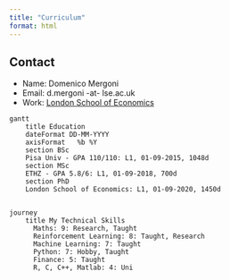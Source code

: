 ```yaml
---
title: "Curriculum"
format: html
---
```


::: column-margin
::: callout-note
## Contact

-   Name: Domenico Mergoni
-   Email: d.mergoni -at- lse.ac.uk
-   Work: [London School of Economics](https://www.lse.ac.uk/mathematics)
:::
:::

```mermaid
gantt
    title Education
    dateFormat DD-MM-YYYY
    axisFormat   %b %Y
    section BSc
    Pisa Univ - GPA 110/110: L1, 01-09-2015, 1048d
    section MSc
    ETHZ - GPA 5.8/6: L1, 01-09-2018, 700d
    section PhD
    London School of Economics: L1, 01-09-2020, 1450d
    
```


```mermaid
journey
    title My Technical Skills
      Maths: 9: Research, Taught
      Reinforcement Learning: 8: Taught, Research
      Machine Learning: 7: Taught
      Python: 7: Hobby, Taught
      Finance: 5: Taught
      R, C, C++, Matlab: 4: Uni
      
```


